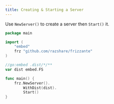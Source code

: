 ```yaml
---
title: Creating & Starting a Server
---
```



Use `NewServer()` to create a server then `Start()` it.


```go
package main

import (
	"embed"
	frz "github.com/razshare/frizzante"
)

//go:embed .dist/*/**
var dist embed.FS

func main() {
    frz.NewServer().
        WithDist(dist).
        Start()
}
```